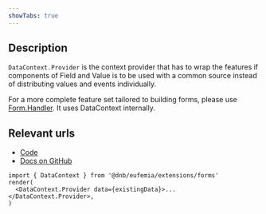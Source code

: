 ```yaml
---
showTabs: true
---
```


## Description

`DataContext.Provider` is the context provider that has to wrap the features if components of Field and Value is to be used with a common source instead of distributing values and events individually.

For a more complete feature set tailored to building forms, please use [Form.Handler](/uilib/extensions/forms/Form/Handler). It uses DataContext internally.

## Relevant urls

- [Code](https://github.com/dnbexperience/eufemia/tree/main/packages/dnb-eufemia/src/extensions/forms/DataContext/Provider)
- [Docs on GitHub](https://github.com/dnbexperience/eufemia/tree/main/packages/dnb-design-system-portal/src/docs/uilib/extensions/forms/DataContext/Provider)

```tsx
import { DataContext } from '@dnb/eufemia/extensions/forms'
render(
  <DataContext.Provider data={existingData}>...</DataContext.Provider>,
)
```
